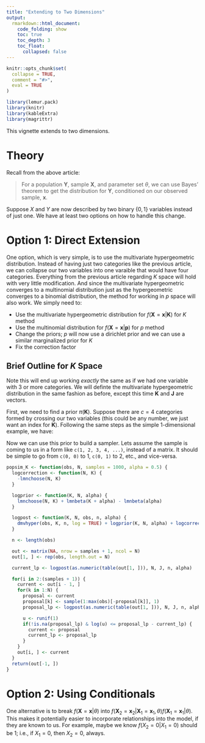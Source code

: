 ```yaml
---
title: "Extending to Two Dimensions"
output:
  rmarkdown::html_document:
    code_folding: show
    toc: true
    toc_depth: 3
    toc_float:
      collapsed: false
---
```


```r
knitr::opts_chunk$set(
  collapse = TRUE,
  comment = "#>", 
  eval = TRUE
)
```

```r
library(lemur.pack)
library(knitr)
library(kableExtra)
library(magrittr)
```

This vignette extends \code{vignette("articles/binary-1d-example")} to two dimensions.

# Theory

Recall from the above article:

> For a population $\mathbf{Y}$, sample $\mathbf{X}$, and parameter set $\theta$, we can use Bayes' theorem to get the distribution for $\mathbf{Y}$, conditioned on our observed sample, $\mathbf{x}$.
> 
> \begin{align*}
  f(\theta, \mathbf{Y} = \mathbf{y}| \mathbf{X} = \mathbf{x}) &= \frac{ f(\mathbf{X} = \mathbf{x} | \theta, \mathbf{Y} = \mathbf{y}) f(\theta, \mathbf{Y} = \mathbf{y}) }{ f(\mathbf{X} = \mathbf{x}) } \\
    &\propto f(\mathbf{X} = \mathbf{x} | \theta) f(\mathbf{Y} = \mathbf{y} | \theta) \pi(\theta) \\
    &\propto \pi(\theta | \mathbf{X} = \mathbf{x}) f(\mathbf{Y} = \mathbf{y} | \theta)
\end{align*}

Suppose $X$ and $Y$ are now described by two binary $\{0, 1\}$ variables instead of just one. We have at least two options on how to handle this change.

# Option 1: Direct Extension

One option, which is very simple, is to use the multivariate hypergeometric distribution. Instead of having just two categories like the previous article, we can collapse our two variables into one varaible that would have four categories. Everything from the previous article regarding $K$ space will hold with very little modification. And since the multivariate hypergeometric converges to a multinomial distribution just as the hypergeometric converges to a binomial distribution, the method for working in $p$ space will also work. We simply need to:

 * Use the multivariate hypergeometric distribution for $f(\mathbf{X} = \mathbf{x} | \mathbf{K})$ for $K$ method
 * Use the multinomial distribution for $f(\mathbf{X} = \mathbf{x} | \mathbf{p})$ for $p$ method
 * Change the priors; $p$ will now use a dirichlet prior and we can use a similar marginalized prior for $K$
 * Fix the correction factor
 
## Brief Outline for $K$ Space

Note this will end up working *exactly* the same as if we had one variable with $3$ or more categories. We will definte the multivariate hypergeometric distribution in the same fashion as before, except this time $\mathbf{K}$ and $\mathbf{J}$ are vectors.

First, we need to find a prior $\pi(\mathbf{K})$. Suppose there are $c = 4$ categories formed by crossing our two variables (this could be any number, we just want an index for $\mathbf{K}$). Following the same steps as the simple 1-dimensional example, we have:

\begin{align*}
  \pi(\mathbf{K}) &= \int_{0}^{1} {N \choose {\mathbf{K}_1, ..., \mathbf{K}_c}} \prod_{i = 1}^c \mathbf{p}_i^{\mathbf{K}_i} \frac{1}{\beta(\mathbf{\alpha})} \prod_{i = 1}^c \mathbf{p}_i^{\mathbf{\alpha}_i - 1} d\mathbf{p} \\
    &= {N \choose {\mathbf{K}_1, ..., \mathbf{K}_c}} \frac{\beta(\mathbf{K} + \mathbf{\alpha})}{\beta(\mathbf{\alpha})}

\end{align*}

Now we can use this prior to build a sampler. Lets assume the sample is coming to us in a form like `c(1, 2, 3, 4, ...)`, instead of a matrix. It should be simple to go from `c(0, 0)` to 1, `c(0, 1)` to 2, etc., and vice-versa.


```r
popsim_K <- function(obs, N, samples = 1000, alpha = 0.5) {
  logcorrection <- function(N, K) {
    -lmnchoose(N, K)
  }

  logprior <- function(K, N, alpha) {
    lmnchoose(N, K) + lmnbeta(K + alpha) - lmnbeta(alpha)
  }

  logpost <- function(K, N, obs, n, alpha) {
    dmvhyper(obs, K, n, log = TRUE) + logprior(K, N, alpha) + logcorrection(N, K)
  }

  n <- length(obs)

  out <- matrix(NA, nrow = samples + 1, ncol = N)
  out[1, ] <- rep(obs, length.out = N)

  current_lp <- logpost(as.numeric(table(out[1, ])), N, J, n, alpha)

  for(i in 2:(samples + 1)) {
    current <- out[i - 1, ]
    for(k in 1:N) {
      proposal <- current
      proposal[k] <- sample(1:max(obs)[-proposal[k]], 1)
      proposal_lp <- logpost(as.numeric(table(out[1, ])), N, J, n, alpha)

      u <- runif(1)
      if(!is.na(proposal_lp) & log(u) <= proposal_lp - current_lp) {
        current <- proposal
        current_lp <- proposal_lp
      }
    }
    out[i, ] <- current
  }
  return(out[-1, ])
}
```
 
# Option 2: Using Conditionals

One alternative is to break $f(\mathbf{X} = \mathbf{x} | \theta)$ into $f(\mathbf{X}_2 = \mathbf{x}_2 | \mathbf{X}_1 = \mathbf{x}_1, \theta) f(\mathbf{X}_1 = \mathbf{x}_1 | \theta)$. This makes it potentially easier to incorporate relationships into the model, if they are known to us. For example, maybe we know $f(X_2 = 0 | X_1 = 0)$ should be $1$; i.e., if $X_1 = 0$, then $X_2 = 0$, always.


